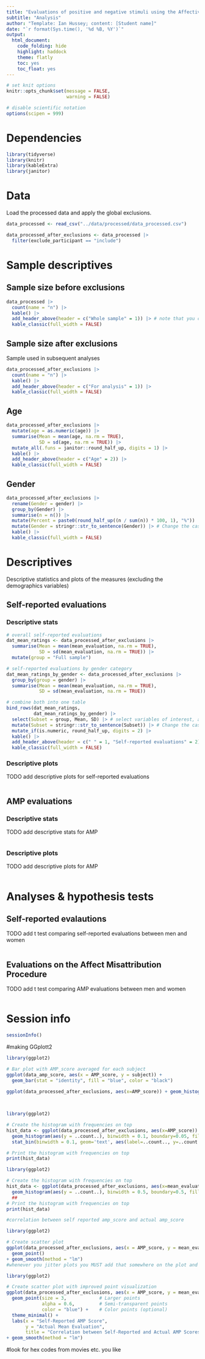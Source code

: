 ```yaml
---
title: "Evaluations of positive and negative stimuli using the Affective Misattribution Procedure (AMP) and self-reports"
subtitle: "Analysis"
author: "Template: Ian Hussey; content: [Student name]"
date: "`r format(Sys.time(), '%d %B, %Y')`"
output:
  html_document:
    code_folding: hide
    highlight: haddock
    theme: flatly
    toc: yes
    toc_float: yes
---
```


```r

# set knit options
knitr::opts_chunk$set(message = FALSE,
                      warning = FALSE)

# disable scientific notation
options(scipen = 999) 

```

# Dependencies

```r

library(tidyverse)
library(knitr)
library(kableExtra)
library(janitor)

```

# Data

Load the processed data and apply the global exclusions.

```r

data_processed <- read_csv("../data/processed/data_processed.csv")

data_processed_after_exclusions <- data_processed |>
  filter(exclude_participant == "include")

```

# Sample descriptives

## Sample size before exclusions

```r

data_processed |>
  count(name = "n") |>
  kable() |>
  add_header_above(header = c("Whole sample" = 1)) |> # note that you can add header rows to tables like this. The "1" indicates the number of columns the header should span. The sum of these numbers must equal the number of columns or you'll get an error.
  kable_classic(full_width = FALSE)

```

## Sample size after exclusions

Sample used in subsequent analyses

```r

data_processed_after_exclusions |>
  count(name = "n") |>
  kable() |>
  add_header_above(header = c("For analysis" = 1)) |>
  kable_classic(full_width = FALSE)

```

## Age

```r

data_processed_after_exclusions |>
  mutate(age = as.numeric(age)) |>
  summarise(Mean = mean(age, na.rm = TRUE),
            SD = sd(age, na.rm = TRUE)) |>
  mutate_all(.funs = janitor::round_half_up, digits = 1) |>
  kable() |>
  add_header_above(header = c("Age" = 2)) |>
  kable_classic(full_width = FALSE)

```

## Gender

```r

data_processed_after_exclusions |> 
  rename(Gender = gender) |>
  group_by(Gender) |> 
  summarise(n = n()) |> 
  mutate(Percent = paste0(round_half_up((n / sum(n)) * 100, 1), "%")) |>
  mutate(Gender = stringr::str_to_sentence(Gender)) |> # Change the case of the Gender variable so that it prints nicely
  kable() |>
  kable_classic(full_width = FALSE)

```

# Descriptives

Descriptive statistics and plots of the measures (excluding the demographics variables)

## Self-reported evaluations

### Descriptive stats

```r

# overall self-reported evaluations
dat_mean_ratings <- data_processed_after_exclusions |>
  summarise(Mean = mean(mean_evaluation, na.rm = TRUE),
            SD = sd(mean_evaluation, na.rm = TRUE)) |>
  mutate(group = "Full sample")

# self-reported evaluations by gender category
dat_mean_ratings_by_gender <- data_processed_after_exclusions |>
  group_by(group = gender) |>
  summarise(Mean = mean(mean_evaluation, na.rm = TRUE),
            SD = sd(mean_evaluation, na.rm = TRUE))

# combine both into one table
bind_rows(dat_mean_ratings,
          dat_mean_ratings_by_gender) |>
  select(Subset = group, Mean, SD) |> # select variables of interest, and rename one 
  mutate(Subset = stringr::str_to_sentence(Subset)) |> # Change the case of the Subset variable so that it prints nicely
  mutate_if(is.numeric, round_half_up, digits = 2) |>
  kable() |>
  add_header_above(header = c(" " = 1, "Self-reported evaluations" = 2)) |>
  kable_classic(full_width = FALSE)

```

### Descriptive plots

TODO add descriptive plots for self-reported evaluations

```r


```

## AMP evaluations

### Descriptive stats

TODO add descriptive stats for AMP

```r


```

### Descriptive plots

TODO add descriptive plots for AMP

```r


```

# Analyses & hypothesis tests

## Self-reported evalautions

TODO add t test comparing self-reported evaluations between men and women

```r



```

## Evaluations on the Affect Misattribution Procedure

TODO add t test comparing AMP evaluations between men and women

```r



```

# Session info

```r

sessionInfo()

```

#making GGplott2

```r
library(ggplot2)

# Bar plot with AMP_score averaged for each subject
ggplot(data_amp_score, aes(x = AMP_score, y = subject)) + 
  geom_bar(stat = "identity", fill = "blue", color = "black")

```
```r
ggplot(data_processed_after_exclusions, aes(x=AMP_score)) + geom_histogram(binwidth = .1, boundary= 0.05, fill= "darkgreen", color= "black", geom="text")  
  
  
```

```r


library(ggplot2)

# Create the histogram with frequencies on top
hist_data <- ggplot(data_processed_after_exclusions, aes(x=AMP_score)) +
  geom_histogram(aes(y = ..count..), binwidth = 0.1, boundary=0.05, fill= "darkgreen", color= "black") +
  stat_bin(binwidth = 0.1, geom='text', aes(label=..count.., y=..count..), vjust=-0.5, color="black")

# Print the histogram with frequencies on top
print(hist_data)


```

```r


library(ggplot2)

# Create the histogram with frequencies on top
hist_data <- ggplot(data_processed_after_exclusions, aes(x=mean_evaluation)) +
  geom_histogram(aes(y = ..count..), binwidth = 0.5, boundary=0.5, fill= "darkgreen", color= "black")
  ##
# Print the histogram with frequencies on top
print(hist_data)


```




```r
#correlation between self reported amp_score and actual amp_score

library(ggplot2)

# Create scatter plot
ggplot(data_processed_after_exclusions, aes(x = AMP_score, y = mean_evaluation)) +
  geom_point()
+ geom_smooth(method = "lm")
#whenever you jitter plots you MUST add that somewhere on the plot and or leave an unjittered one somewhere in the data
```

```r
library(ggplot2)

# Create scatter plot with improved point visualization
ggplot(data_processed_after_exclusions, aes(x = AMP_score, y = mean_evaluation)) +
  geom_point(size = 3,            # Larger points
             alpha = 0.6,         # Semi-transparent points
             color = "blue") +    # Color points (optional)
  theme_minimal() +
  labs(x = "Self-Reported AMP Score", 
       y = "Actual Mean Evaluation", 
       title = "Correlation between Self-Reported and Actual AMP Scores")
+ geom_smooth(method = "lm")
```

#look for hex codes from movies etc. you like 



